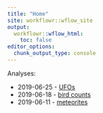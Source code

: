 ```yaml
---
title: "Home"
site: workflowr::wflow_site
output:
  workflowr::wflow_html:
    toc: false
editor_options:
  chunk_output_type: console
---
```


Analyses:

* 2019-06-25 - [UFOs](2019-06-25-ufos.html)
* 2019-06-18 - [bird counts](2019-06-18-bird-counts.html)
* 2019-06-11 - [meteorites](2019-06-11-meteorites.html)
